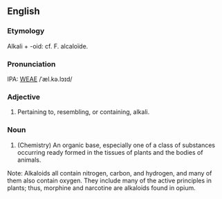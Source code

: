 ==English==
===Etymology===
Alkali + -oid: cf. F. alcaloïde.

===Pronunciation===
IPA: [[WEAE]] /ˈæl.kə.lɔɪd/

===Adjective===
# Pertaining to, resembling, or containing, alkali.
<!-- material copied from Webster's Revised Unabridged Dictionary (1913) -->

===Noun===
# (Chemistry) An organic base, especially one of a class of substances  occurring ready formed in the tissues of plants and the  bodies of animals.

Note: Alkaloids all contain nitrogen, carbon, and hydrogen, and many of them also contain oxygen. They include many of the active principles in plants; thus, morphine and narcotine are alkaloids found in opium.